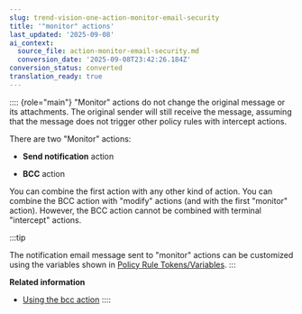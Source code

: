 ```yaml
---
slug: trend-vision-one-action-monitor-email-security
title: '"monitor" actions'
last_updated: '2025-09-08'
ai_context:
  source_file: action-monitor-email-security.md
  conversion_date: '2025-09-08T23:42:26.184Z'
conversion_status: converted
translation_ready: true
---
```


:::: {role="main"}
"Monitor" actions do not change the original message or its attachments. The original sender will still receive the message, assuming that the message does not trigger other policy rules with intercept actions.

There are two "Monitor" actions:

- **Send notification** action

- **BCC** action

You can combine the first action with any other kind of action. You can combine the BCC action with "modify" actions (and with the first "monitor" action). However, the BCC action cannot be combined with terminal "intercept" actions.

:::tip

The notification email message sent to "monitor" actions can be customized using the variables shown in [Policy Rule Tokens/Variables](tokens.mdx).
:::

**Related information**

- [Using the bcc action](using-bcc-action.mdx)
::::

